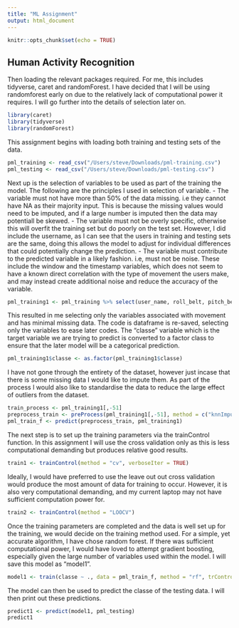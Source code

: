 ```yaml
---
title: "ML Assignment"
output: html_document
---
```


```r
knitr::opts_chunk$set(echo = TRUE)
```

## Human Activity Recognition 
Then loading the relevant packages required. 
For me, this includes tidyverse, caret and randomForest. I have decided that I will be using randomforest early on due to the relatively lack of computational power it requires. I will go further into the details of selection later on. 
```r
library(caret)
library(tidyverse)
library(randomForest)
```

This assignment begins with loading both training and testing sets of the data. 
```r
pml_training <- read_csv("/Users/steve/Downloads/pml-training.csv")
pml_testing <- read_csv("/Users/steve/Downloads/pml-testing.csv")
```

Next up is the selection of variables to be used as part of the training the model. 
The following are the principles I used in selection of variable. 
- The variable must not have more than 50% of the data missing. i.e they cannot have NA as their majority input. This is because the missing values would need to be imputed, and if a large number is imputed then the data may potentiall be skewed. 
- The variable must not be overly specific, otherwise this will overfit the training set but do poorly on the test set. However, I did include the username, as I can see that the users in training and testing sets are the same, doing this allows the model to adjust for individual differences that could potentially change the prediction. 
- The variable must contribute to the predicted variable in a likely fashion. i.e, must not be noise. These include the window and the timestamp variables, which does not seem to have a known direct correlation with the type of movement the users make, and may instead create additional noise and reduce the accuracy of the variable. 
```r
pml_training1 <- pml_training %>% select(user_name, roll_belt, pitch_belt, yaw_belt, total_accel_belt, gyros_belt_x, gyros_belt_y, gyros_belt_z, accel_belt_x, accel_belt_y, accel_belt_z, magnet_belt_x, magnet_belt_y, magnet_belt_z, roll_arm, pitch_arm, yaw_arm, total_accel_arm, gyros_arm_x, gyros_arm_y, gyros_arm_z, accel_arm_x, accel_arm_y, accel_arm_z, magnet_arm_x, magnet_arm_y, magnet_arm_z, roll_dumbbell, pitch_dumbbell, yaw_dumbbell, total_accel_dumbbell, gyros_dumbbell_x, gyros_dumbbell_y, gyros_dumbbell_z, accel_dumbbell_x, accel_belt_y, accel_belt_z, magnet_dumbbell_x, magnet_dumbbell_y, magnet_dumbbell_z, roll_forearm, pitch_forearm, yaw_forearm, gyros_forearm_x, gyros_forearm_y, gyros_forearm_z, accel_forearm_x, accel_forearm_y, accel_forearm_z, magnet_forearm_x, magnet_forearm_y, magnet_forearm_z, classe)
```

This resulted in me selecting only the variables associated with movement and has minimal missing data. The code is dataframe is re-saved, selecting only the variables to ease later codes. The "classe" variable which is the target variable we are trying to predict is converted to a factor class to ensure that the later model will be a categorical prediction.
```r
pml_training1$classe <- as.factor(pml_training1$classe)
```

I have not gone through the entirety of the dataset, however just incase that there is some missing data I would like to impute them. As part of the process I would also like to standardise the data to reduce the large effect of outliers from the dataset. 
```r
train_process <- pml_training1[,-51]
preprocess_train <- preProcess(pml_training1[,-51], method = c("knnImpute", "center", "scale"))
pml_train_f <- predict(preprocess_train, pml_training1)
```

The next step is to set up the training parameters via the trainControl function. 
In this assignment I will use the cross validation only as this is less computational demanding but produces relative good results. 
```r
train1 <- trainControl(method = "cv", verboseIter = TRUE)
```

Ideally, I would have preferred to use the leave out out cross validation would produce the most amount of data for training to occur. However, it is also very computational demanding, and my current laptop may not have sufficient computation power for. 
```r
train2 <- trainControl(method = "LOOCV")
```

Once the training parameters are completed and the data is well set up for the training, we would decide on the training method used. For a simple, yet accurate algorithm, I have chose random forest. If there was sufficient computational power, I would have loved to attempt gradient boosting, especially given the large number of variables used within the model. 
I will save this model as "model1".
```r
model1 <- train(classe ~ ., data = pml_train_f, method = "rf", trControl = train1)
```

The model can then be used to predict the classe of the testing data. 
I will then print out these predictions.
```r
predict1 <- predict(model1, pml_testing)
predict1
```